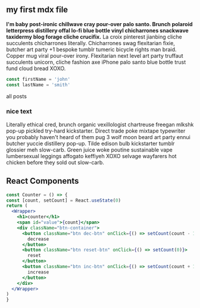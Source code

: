 

<section className='mdx-page'>

## my first mdx file

**I'm baby post-ironic chillwave cray pour-over palo santo. Brunch polaroid letterpress distillery offal lo-fi blue bottle vinyl chicharrones snackwave taxidermy blog forage cliche crucifix.** La croix pinterest jianbing cliche succulents chicharrones literally. Chicharrones swag flexitarian fixie, butcher art party +1 bespoke tumblr tumeric bicycle rights man braid. Copper mug viral pour-over irony. Flexitarian next level art party truffaut succulents unicorn, cliche fashion axe iPhone palo santo blue bottle trust fund cloud bread XOXO.


<div class="code">

  ```js 
  const firstName = 'john' 
  const lastName = 'smith' 
  ```

</div>

<Link to='/posts' className='btn center-btn' >all posts</Link>

<div className='nice-text' >

   <h3>nice text </h3> 

   <FiInfo className='nice-text-icon' > </FiInfo>

   Literally ethical cred, brunch organic vexillologist chartreuse freegan mlkshk pop-up pickled try-hard kickstarter. Direct trade poke mixtape typewriter you probably haven't heard of them pug 3 wolf moon beard art party ennui butcher yuccie distillery pop-up. Tilde edison bulb kickstarter tumblr glossier meh slow-carb. Green juice woke poutine sustainable vape lumbersexual leggings affogato keffiyeh XOXO selvage wayfarers hot chicken before they sold out slow-carb.
   
</div>

<h2> React Components</h2>

<Counter />

  ```jsx
  const Counter = () => {
  const [count, setCount] = React.useState(0)
  return (
    <Wrapper>
      <h1>counter</h1>
      <span id="value">{count}</span>
      <div className="btn-container">
        <button className="btn dec-btn" onClick={() => setCount(count - 1)}>
          decrease
        </button>
        <button className="btn reset-btn" onClick={() => setCount(0)}>
          reset
        </button>
        <button className="btn inc-btn" onClick={() => setCount(count + 1)}>
          increase
        </button>
      </div>
    </Wrapper>
  )
}
  ```

  <LikeButton />


</section>